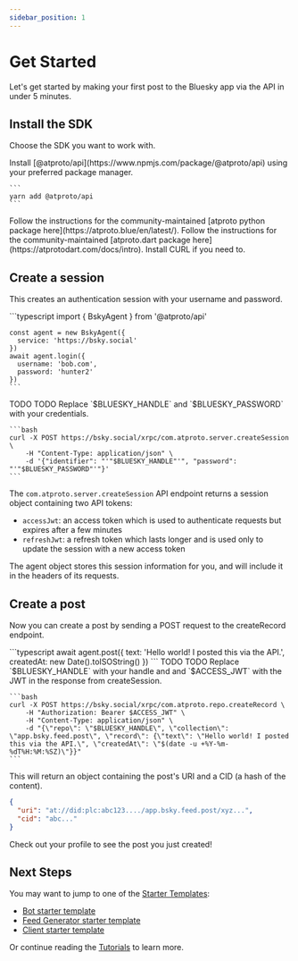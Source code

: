 ```yaml
---
sidebar_position: 1
---
```



# Get Started

Let's get started by making your first post to the Bluesky app via the API in under 5 minutes.

## Install the SDK

Choose the SDK you want to work with.

<Tabs groupId="sdk">
  <TabItem value="ts" label="Typescript">
    Install [@atproto/api](https://www.npmjs.com/package/@atproto/api) using your preferred package manager.

    ```
    yarn add @atproto/api
    ```
  </TabItem>
  <TabItem value="python" label="Python">
    Follow the instructions for the community-maintained [atproto python package here](https://atproto.blue/en/latest/).
  </TabItem>
  <TabItem value="dart" label="Dart">
    Follow the instructions for the community-maintained [atproto.dart package here](https://atprotodart.com/docs/intro).
  </TabItem>
  <TabItem value="curl" label="CURL">
    Install CURL if you need to.
  </TabItem>
</Tabs>

## Create a session

This creates an authentication session with your username and password.

<Tabs groupId="sdk">
  <TabItem value="ts" label="Typescript">
    ```typescript
    import { BskyAgent } from '@atproto/api'

    const agent = new BskyAgent({
      service: 'https://bsky.social'
    })
    await agent.login({
      username: 'bob.com',
      password: 'hunter2'
    })
    ```
  </TabItem>
  <TabItem value="python" label="Python">
    TODO
  </TabItem>
  <TabItem value="dart" label="Dart">
    TODO
  </TabItem>
  <TabItem value="curl" label="CURL">
    Replace `$BLUESKY_HANDLE` and `$BLUESKY_PASSWORD` with your credentials.

    ```bash
    curl -X POST https://bsky.social/xrpc/com.atproto.server.createSession \
        -H "Content-Type: application/json" \
        -d '{"identifier": "'"$BLUESKY_HANDLE"'", "password": "'"$BLUESKY_PASSWORD"'"}'
    ```
  </TabItem>
</Tabs>

The `com.atproto.server.createSession` API endpoint returns a session object containing two API tokens:
* `accessJwt`: an access token which is used to authenticate requests but expires after a few minutes
* `refreshJwt`: a refresh token which lasts longer and is used only to update the session with a new access token

<Tabs groupId="sdk" className="hiddenTabs">
  <TabItem value="ts" label="Typescript">
    The agent object stores this session information for you, and will include it in the headers of its requests.
  </TabItem>
  <TabItem value="python" label="Python">
  </TabItem>
  <TabItem value="dart" label="Dart">
  </TabItem>
  <TabItem value="curl" label="CURL">
  </TabItem>
</Tabs>

## Create a post 

Now you can create a post by sending a POST request to the createRecord endpoint.


<Tabs groupId="sdk">
  <TabItem value="ts" label="Typescript">
    ```typescript
    await agent.post({
      text: 'Hello world! I posted this via the API.',
      createdAt: new Date().toISOString()
    })
    ```
  </TabItem>
  <TabItem value="python" label="Python">
    TODO
  </TabItem>
  <TabItem value="dart" label="Dart">
    TODO
  </TabItem>
  <TabItem value="curl" label="CURL">
    Replace `$BLUESKY_HANDLE` with your handle and and `$ACCESS_JWT` with the JWT in the response from createSession.

    ```bash
    curl -X POST https://bsky.social/xrpc/com.atproto.repo.createRecord \
        -H "Authorization: Bearer $ACCESS_JWT" \
        -H "Content-Type: application/json" \
        -d "{\"repo\": \"$BLUESKY_HANDLE\", \"collection\": \"app.bsky.feed.post\", \"record\": {\"text\": \"Hello world! I posted this via the API.\", \"createdAt\": \"$(date -u +%Y-%m-%dT%H:%M:%SZ)\"}}"
    ```
  </TabItem>
</Tabs>

This will return an object containing the post's URI and a CID (a hash of the content).

```json
{
  "uri": "at://did:plc:abc123..../app.bsky.feed.post/xyz...",
  "cid": "abc..."
}
```

Check out your profile to see the post you just created!

## Next Steps

You may want to jump to one of the [Starter Templates](/docs/category/starter-templates):

- [Bot starter template](/docs/starter-templates/bots)
- [Feed Generator starter template](/docs/starter-templates/feed-generator)
- [Client starter template](/docs/starter-templates/clients)

Or continue reading the [Tutorials](/docs/category/tutorials) to learn more.